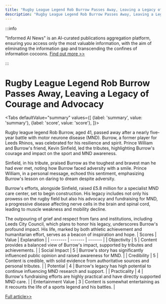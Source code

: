 ```yaml
---
title: "Rugby League Legend Rob Burrow Passes Away, Leaving a Legacy of Courage and Advocacy"
description: "Rugby League Legend Rob Burrow Passes Away, Leaving a Legacy of Courage and Advocacy"
---
```



:::info

"Informed AI News" is an AI-curated publications aggregation platform, ensuring you access only the most valuable information, with the aim of eliminating the information gap and transcending the confines of information cocoons.  [Find out more >>](/docs/guides)

:::

# Rugby League Legend Rob Burrow Passes Away, Leaving a Legacy of Courage and Advocacy


<Tabs
	defaultValue="summary"
	values={[
	{label: 'summary', value: 'summary'},
	{label: 'score', value: 'score'},
]}>
<TabItem value="summary">


Rugby league legend Rob Burrow, aged 41, passed away after a nearly five-year battle with motor neurone disease (MND). Burrow, a former player for Leeds Rhinos, was celebrated for his resilience and spirit. Prince William and Burrow's friend, Kevin Sinfield, led the tributes, highlighting Burrow's courage and impact on the sport and MND awareness.

Sinfield, in his tribute, praised Burrow as the toughest and bravest man he had ever met, noting how Burrow faced adversity with a smile. Prince William, in a personal message, echoed this sentiment, emphasizing Burrow's lesson on daring to dream despite adversity.

Burrow's efforts, alongside Sinfield, raised £5.8 million for a specialist MND care center, set to begin construction. His legacy includes not only his prowess on the rugby field but also his advocacy and fundraising for MND, a progressive disease affecting nerve cells in the brain and spinal cord, leading to muscle weakness and mobility decline.

The outpouring of grief and respect from fans and institutions, including Leeds City Council, which plans to honor his legacy, underscores Burrow's profound impact. His life, marked by both athletic achievement and humanitarian effort, serves as a beacon of inspiration and hope.
</TabItem>
<TabItem value="score">
	| Scores     | Value   | Explanation |
	| -------- | ------- | ------- |
	| Objectivity  | 5    | Content provides a balanced view of Burrow's impact, supported by tributes and achievements.    |
	| Social Impact | 5     | Burrow's story has significantly influenced public opinion and raised awareness for MND.    |
	| Credibility    | 5    | Content is credible, with solid evidence from authoritative sources and personal tributes.    |
	| Potential    | 4    | Burrow's legacy has high potential to continue influencing MND research and support.    |
	| Practicality    | 4    | Burrow's fundraising efforts are highly practical and have directly supported MND care.    |
	| Entertainment Value    | 3    | Content is somewhat entertaining as it recounts the life of a sports legend and his battles.    |
</TabItem>
</Tabs>

[Full article>>](https://www.bbc.com/news/articles/cv2292d4lelo)
